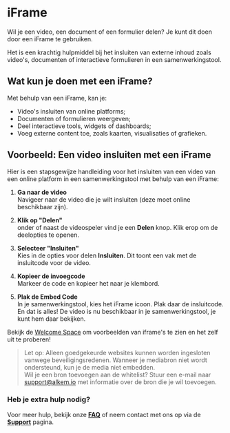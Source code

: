 # iFrame

Wil je een video, een document of een formulier delen? Je kunt dit doen door een iFrame te gebruiken.

Het is een krachtig hulpmiddel bij het insluiten van externe inhoud zoals video's, documenten of interactieve formulieren in een samenwerkingstool.

## Wat kun je doen met een iFrame?

Met behulp van een iFrame, kan je:

- Video's insluiten van online platforms;
- Documenten of formulieren weergeven;
- Deel interactieve tools, widgets of dashboards;
- Voeg externe content toe, zoals kaarten, visualisaties of grafieken.

## Voorbeeld: Een video insluiten met een iFrame

Hier is een stapsgewijze handleiding voor het insluiten van een video van een online platform in een samenwerkingstool met behulp van een iFrame:

1. **Ga naar de video**\
   Navigeer naar de video die je wilt insluiten (deze moet online beschikbaar zijn).

2. **Klik op "Delen"**\
   onder of naast de videospeler vind je een **Delen** knop. Klik erop om de deelopties te openen.

3. **Selecteer "Insluiten"**\
   Kies in de opties voor delen **Insluiten**. Dit toont een vak met de insluitcode voor de video.

4. **Kopieer de invoegcode**\
   Markeer de code en kopieer het naar je klembord.

5. **Plak de Embed Code**\
   In je samenwerkingstool, kies het iFrame icoon. Plak daar de insluitcode. En dat is alles! De video is nu beschikbaar in je samenwerkingstool, je kunt hem daar bekijken.

Bekijk de [Welcome Space](https://alkem.io/welcome-space/challenges/collaborationtools-3751/collaboration/wanttoshowmediafromanothe) om voorbeelden van iframe's te zien en het zelf uit te proberen!

> Let op: Alleen goedgekeurde websites kunnen worden ingesloten vanwege beveiligingsredenen. 
> Wanneer je mediabron niet wordt ondersteund, kun je de media niet embedden. \
> Wil je een bron toevoegen aan de whitelist? 
> Stuur een e-mail naar support@alkem.io met informatie over de bron die je wil toevoegen.

### Heb je extra hulp nodig?

Voor meer hulp, bekijk onze **[FAQ](/faq)** of neem contact met ons op via de **[Support](/support)** pagina.
